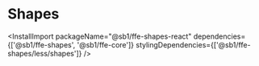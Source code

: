 
<Meta title="Komponenter/Shapes" />

# Shapes

<InstallImport
    packageName="@sb1/ffe-shapes-react"
    dependencies={['@sb1/ffe-shapes', '@sb1/ffe-core']}
    stylingDependencies={['@sb1/ffe-shapes/less/shapes']}
/>
